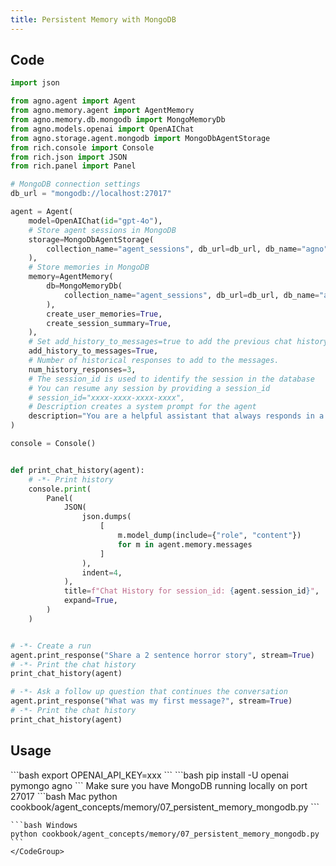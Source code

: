 ```yaml
---
title: Persistent Memory with MongoDB
---
```


## Code

```python
import json

from agno.agent import Agent
from agno.memory.agent import AgentMemory
from agno.memory.db.mongodb import MongoMemoryDb
from agno.models.openai import OpenAIChat
from agno.storage.agent.mongodb import MongoDbAgentStorage
from rich.console import Console
from rich.json import JSON
from rich.panel import Panel

# MongoDB connection settings
db_url = "mongodb://localhost:27017"

agent = Agent(
    model=OpenAIChat(id="gpt-4o"),
    # Store agent sessions in MongoDB
    storage=MongoDbAgentStorage(
        collection_name="agent_sessions", db_url=db_url, db_name="agno"
    ),
    # Store memories in MongoDB
    memory=AgentMemory(
        db=MongoMemoryDb(
            collection_name="agent_sessions", db_url=db_url, db_name="agno"
        ),
        create_user_memories=True,
        create_session_summary=True,
    ),
    # Set add_history_to_messages=true to add the previous chat history to the messages sent to the Model.
    add_history_to_messages=True,
    # Number of historical responses to add to the messages.
    num_history_responses=3,
    # The session_id is used to identify the session in the database
    # You can resume any session by providing a session_id
    # session_id="xxxx-xxxx-xxxx-xxxx",
    # Description creates a system prompt for the agent
    description="You are a helpful assistant that always responds in a polite, upbeat and positive manner.",
)

console = Console()


def print_chat_history(agent):
    # -*- Print history
    console.print(
        Panel(
            JSON(
                json.dumps(
                    [
                        m.model_dump(include={"role", "content"})
                        for m in agent.memory.messages
                    ]
                ),
                indent=4,
            ),
            title=f"Chat History for session_id: {agent.session_id}",
            expand=True,
        )
    )


# -*- Create a run
agent.print_response("Share a 2 sentence horror story", stream=True)
# -*- Print the chat history
print_chat_history(agent)

# -*- Ask a follow up question that continues the conversation
agent.print_response("What was my first message?", stream=True)
# -*- Print the chat history
print_chat_history(agent)
```

## Usage

<Steps>
  <Snippet file="create-venv-step.mdx" />

  <Step title="Set your API key">
    ```bash
    export OPENAI_API_KEY=xxx
    ```
  </Step>

  <Step title="Install libraries">
    ```bash
    pip install -U openai pymongo agno
    ```
  </Step>

  <Step title="Run MongoDB">
    Make sure you have MongoDB running locally on port 27017
  </Step>

  <Step title="Run Agent">
    <CodeGroup>
    ```bash Mac
    python cookbook/agent_concepts/memory/07_persistent_memory_mongodb.py
    ```

    ```bash Windows
    python cookbook/agent_concepts/memory/07_persistent_memory_mongodb.py
    ```
    </CodeGroup>
  </Step>
</Steps>